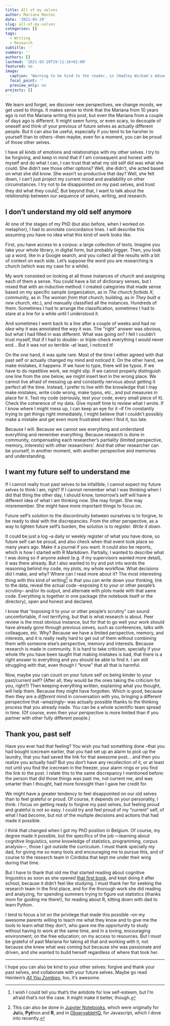 ```yaml
---
title: All of my selves
author: Mariana Montes
date: '2021-03-29'
slug: all-of-my-selves
categories: []
tags:
  - Writing
  - Research
subtitle: ''
summary: ''
authors: []
lastmod: '2021-03-29T19:11:16+02:00'
featured: no
image:
  caption: "Warning to be kind to the reader, in [Hadley Wickam's Advanced R](https://adv-r.hadley.nz/functionals.html#map)"
  focal_point: ''
  preview_only: no
projects: []
---
```


We learn and forget, we discover new perspectives, we change moods, we get used to things. It makes sense to think that the Mariana from 10 years ago is not the Mariana writing this post, but even the Mariana from a couple of days ago is different. It might seem funny, or even scary, to decouple of oneself and think of your previous of future selves as actually different people. But it can also be useful, especially if you tend to be harsher to yourself than to others --then maybe, even for a moment, you can be proud of those other selves.

I have all kinds of emotions and relationships with my other selves. I try to be forgiving, and keep in mind that if I am consequent and honest with myself and do what I can, I can trust that what my old self did was what she could. She didn't see those other options? Well, she didn't, she acted based on what she did know. She wasn't so productive that day? Well, she felt down, I can't just project my current mood and availability on other circumstances. I try not to be disappointed on my past selves, and trust they did what they could[^self-esteem]. But beyond that, I want to talk about the relationship between our sequence of selves, writing, and research.

[^self-esteem]: I wish I could tell you that's the antidote for low self-esteem, but I'm afraid that's not the case. It might make it better, though.

## I don't understand my old self anymore

At one of the stages of my PhD (but also before, when I worked on metaphor), I had to annotate concordance lines. I will describe this assuming you have no idea what this kind of work looks like.

First, you have access to a corpus: a large collection of texts. Imagine you take your whole library, in digital form, but probably bigger. Then, you look up a word, like in a Google search, and you collect all the results with a bit of context on each side. Let's suppose the word you are researching is *church* (which was my case for a while).

My work consisted on looking at all those instances of *church* and assigning each of them a sense. You could have a list of dictionary senses, but I mixed that with an inductive method: I created categories that made sense based on my specific sample (organization, as in *The church forbids X*; community, as in *The woman from that church*; building, as in *They built a new church*, etc.), and manually classified all the instances. Hundreds of them. Sometimes I had to arrange the classification, sometimes I had to stare at a line for a while until I understood it.

And sometimes I went back to a line after a couple of weeks and had *no idea* why it was annotated the way it was. The "right" answer was obvious, but what I had filled in was different. What was going on? I felt I couldn't trust myself, that if I had to double- or triple-check everything I would never end... But it was not so terrible --at least, I noticed it!

On the one hand, it was quite rare. Most of the time I either agreed with that past self or actually changed my mind and noticed it.
On the other hand, we make mistakes, it happens. If we have to type, there will be typos. If we have to do repetitive work, we might slip. If we cannot properly distinguish one line from the one below, we might insert text in the wrong place. We cannot live afraid of messing up and constantly nervous about getting it perfect all the time. Instead, I prefer to live with the knowledge that I may make mistakes, write code wrong, make typos, etc., and put measures in place for it. Test my code (seriously, test your code, every small piece of it). Check the coherence of my data. Give myself time to review what I wrote. If I know where I might mess up, I can keep an eye for it --if I'm constantly trying to get things right immediately, I might believe that I couldn't possibly make a mistake and get even more frustrated when I find it, too late.

Because I will. Because we cannot see everything and understand everything and remember everything. Because research is done in community, compensating each researcher's partiality (limited perspective, memory, interests) with other researchers'. And that other researcher can be yourself, in another moment, with another perspective and memories and understanding.

## I want my future self to understand me

If I cannot really trust past selves to be infallible, I cannot expect my future selves to think I am, right? If I cannot remember what I was thinking when I did that thing the other day, I should know, tomorrow's self will have a different idea of what I am thinking now. She may forget. She may misremember. She might have more important things to focus on.

Future self's solution to the discontinuity between ourselves is to forgive, to be ready to deal with the discrepancies. From the other perspective, as a way to lighten future self's burden, the solution is to register. *Write it down*.

It could be just a log --a daily or weekly register of what you have done, so future self can be proud, and also check when that event took place so many years ago. Make it a journal if you want. It could also be reports, which is how I started with R Markdown. Partially, I wanted to describe what I was doing so if anyone asked (e.g. if my supervisors wanted more detail), it was there already. But I also wanted to try and put into words the reasoning behind my code, my plots, my whole workflow. What decisions did I make, and why? Where can I read more about it? The most interesting thing with this kind of writing[^notebooks] is that you can write down your thinking, link to the data, reveal the actual code --exposing it to your or other people's scrutiny-- and/or its output, and alternate with plots made with that same code. Everything is together in one package (the notebook itself or the directory), open and honest and declared.

[^notebooks]: This can also be done in [Jupyter Notebooks](https://jupyter.org/), which were originally for **Ju**lia, **Pyt**hon and **R**, and in [ObservableHQ](https://observablehq.com), for Javascript, which I dove into recently.

I know that "exposing it to your or other people's scrutiny" can sound uncomfortable, if not terrifying, but that is what research is about. Peer review is the most obvious instance, but for that to go well your work should have already gone through previous sieves, such as conferences, talks with colleagues, etc. Why? Because we have a limited perspective, memory, and interests, and it is really really hard to get out of them without combining them with someone else's perspective, memory and interests. Because research is made in community. It is hard to take criticism, specially if your whole life you have been taught that making mistakes is bad, that there is a right answer to everything and you should be able to find it. I am still struggling with that, even though I "know" that all that is harmful.

Now, maybe you can count on your future self on being kinder to your past/current self? (After all, they would be the ones taking the criticism for you, right?) Then keeping everything written, explaining what you thought, will help them. Because they might have forgotten. Which is good, because then they are a *different* mind in conversation with you, bringing a different perspective that --amazingly-- was actually possible thanks to the thinking process that you already made. You can be a whole scientific team spread in time. (Of course, even then your perspective is more limited than if you partner with other fully different people.)

## Thank you, past self

Have you ever had that feeling? You wish you had something done --that you had bought icecream earlier, that you had set up an alarm to pick up the laundry, that you had saved the link for that awesome post... and then you realize you actually had? But you don't have any recollection of it, or at least not until you find the icecream in the freezer, your alarm rings or you find the link to the post. I relate this to the same discrepancy I mentioned before: the person that did those things was past me, not current me, and was smarter than I thought, had more foresight than I gave her credit for.

We might have a greater tendency to feel disappointed on our old selves than to feel grateful or proud. Of course, it depends on your personality, I think. I focus on getting ready to forgive my past selves, but feeling proud and grateful is not so easy. I could try and feel proud of my "current" self, of what I had *become*, but not of the multiple decisions and actions that had made it possible.

I think that changed when I got my PhD position in Belgium. Of course, my degree made it possible, but the specifics of the job ---learning about cognitive linguistics, some knowledge of statistics, programming, corpus analysis---, those I got outside the curriculum. I must thank specially my dad, for giving me so many tools and encouraging me to pursue this, and of course to the research team in Córdoba that kept me under their wing during that time.

But I have to thank that old me that started reading about cognitive linguistics as soon as she opened
[that first book](https://www.routledge.com/Cognitive-Linguistics-An-Introduction/Evans-Green/p/book/9780805860146),
and kept doing it after school, because it didn't feel like studying. I must thank her for seeking the research team in the first place, and for the thorough work she did reading and analyzing, for spending summers trying to figure out statistics (thanks mom for guiding me there!), for reading about R, sitting down with dad to learn Python.

I tend to focus a lot on the privilege that made this possible --on my awesome parents willing to teach me what they know and to give me the tools to learn what they don't, who gave me the opportunity to study without having to work at the same time, and in a loving, encouraging environment; on the free education; on my access to resources. But I must be grateful of past Mariana for taking all that and working with it, not because she knew what was coming but because she was passionate and driven, and she wanted to build herself regardless of where that took her.

---

I hope you can also be kind to your other selves: forgive and thank your past selves, and collaborate with your future selves. Maybe go read Heinlein's [*All You Zombies*](https://gist.github.com/defunkt/759182/ad44c6135d168ae54503a281bb7e1a24c6c2ea0c), too, it's awesome.